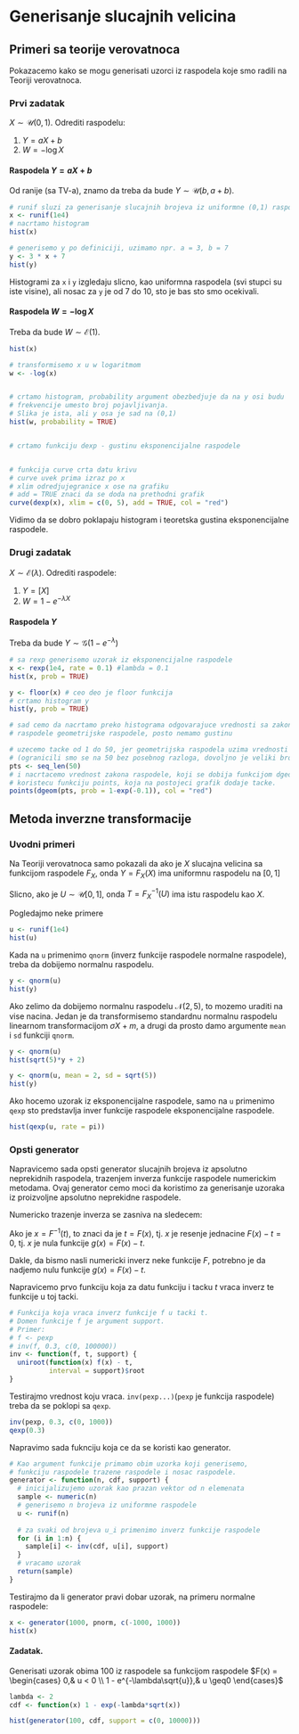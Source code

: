 # Generisanje slucajnih velicina


## Primeri sa teorije verovatnoca

Pokazacemo kako se mogu generisati uzorci iz raspodela koje smo radili na Teoriji verovatnoca.

### Prvi zadatak

$X\sim \mathcal{U}(0,1)$. Odrediti raspodelu:

1. $Y = aX+b$
1. $W = -\log X$

#### Raspodela $Y = aX+b$

Od ranije (sa TV-a), znamo da treba da bude $Y\sim\mathcal{U}(b, a+b)$.

```r
# runif sluzi za generisanje slucajnih brojeva iz uniformne (0,1) raspodele
x <- runif(1e4)
# nacrtamo histogram
hist(x)

# generisemo y po definiciji, uzimamo npr. a = 3, b = 7
y <- 3 * x + 7
hist(y)
```
Histogrami za `x` i `y` izgledaju slicno, kao uniformna raspodela (svi stupci su iste visine), ali nosac za `y` je od 7 do 10, sto je bas sto smo ocekivali.

#### Raspodela $W=-\log X$

Treba da bude $W\sim\mathcal{E}(1)$.

```r
hist(x)

# transformisemo x u w logaritmom
w <- -log(x)


# crtamo histogram, probability argument obezbedjuje da na y osi budu
# frekvencije umesto broj pojavljivanja.
# Slika je ista, ali y osa je sad na (0,1)
hist(w, probability = TRUE)


# crtamo funkciju dexp - gustinu eksponencijalne raspodele


# funkcija curve crta datu krivu
# curve uvek prima izraz po x
# xlim odredjujegranice x ose na grafiku
# add = TRUE znaci da se doda na prethodni grafik
curve(dexp(x), xlim = c(0, 5), add = TRUE, col = "red")
```
Vidimo da se dobro poklapaju histogram i teoretska gustina eksponencijalne raspodele.

### Drugi zadatak

$X \sim \mathcal{E}(\lambda)$. Odrediti raspodele:

1. $Y = [X]$
1. $W = 1-e^{-\lambda X}$

#### Raspodela $Y$

Treba da bude $Y \sim\mathcal{G}(1-e^{-\lambda})$

```r
# sa rexp generisemo uzorak iz eksponencijalne raspodele
x <- rexp(1e4, rate = 0.1) #lambda = 0.1
hist(x, prob = TRUE)

y <- floor(x) # ceo deo je floor funkcija
# crtamo histogram y
hist(y, prob = TRUE)

# sad cemo da nacrtamo preko histograma odgovarajuce vrednosti sa zakona
# raspodele geometrijske raspodele, posto nemamo gustinu

# uzecemo tacke od 1 do 50, jer geometrijska raspodela uzima vrednosti 1,2,...
# (ogranicili smo se na 50 bez posebnog razloga, dovoljno je veliki broj)
pts <- seq_len(50)
# i nacrtacemo vrednost zakona raspodele, koji se dobija funkcijom dgeom,
# koristecu funkciju points, koja na postojeci grafik dodaje tacke.
points(dgeom(pts, prob = 1-exp(-0.1)), col = "red")
```


## Metoda inverzne transformacije

### Uvodni primeri

Na Teoriji verovatnoca samo pokazali da ako je $X$ slucajna velicina sa funkcijom raspodele $F_X$, onda $Y=F_X(X)$ ima uniformnu raspodelu na $[0,1]$

Slicno, ako je $U\sim \mathcal{U}[0,1]$, onda $T=F_X^{-1}(U)$ ima istu raspodelu kao $X$.

Pogledajmo neke primere
```r
u <- runif(1e4)
hist(u)
```

Kada na `u` primenimo `qnorm` (inverz funkcije raspodele normalne raspodele), treba da dobijemo normalnu raspodelu.
```r
y <- qnorm(u)
hist(y)
```

Ako zelimo da dobijemo normalnu raspodelu $\mathcal{N}(2, 5)$, to mozemo uraditi na vise nacina. Jedan je da transformisemo standardnu normalnu raspodelu linearnom transformacijom $\sigma X + m$, a drugi da prosto damo argumente `mean` i `sd` funkciji `qnorm`.
```r
y <- qnorm(u)
hist(sqrt(5)*y + 2)

y <- qnorm(u, mean = 2, sd = sqrt(5))
hist(y)
```


Ako hocemo uzorak iz eksponencijalne raspodele, samo na `u` primenimo `qexp` sto predstavlja inver funkcije raspodele eksponencijalne raspodele.
```r
hist(qexp(u, rate = pi))
```


### Opsti generator

Napravicemo sada opsti generator slucajnih brojeva iz apsolutno neprekidnih raspodela, trazenjem inverza funkcije raspodele numerickim metodama. Ovaj generator cemo moci da koristimo za generisanje uzoraka iz proizvoljne apsolutno neprekidne raspodele.

Numericko trazenje inverza se zasniva na sledecem:

Ako je $x = F^{-1}(t)$, to znaci da je $t = F(x)$, tj. $x$ je resenje jednacine $F(x) - t = 0$, tj. $x$ je nula funkcije $g(x) = F(x) - t$.

Dakle, da bismo nasli numericki inverz neke funkcije $F$, potrebno je da nadjemo nulu funkcije $g(x) = F(x) - t$.


Napravicemo prvo funkciju koja za datu funkciju i tacku $t$ vraca inverz te funkcije u toj tacki.
```r
# Funkcija koja vraca inverz funkcije f u tacki t.
# Domen funkcije f je argument support.
# Primer:
# f <- pexp
# inv(f, 0.3, c(0, 100000))
inv <- function(f, t, support) {
  uniroot(function(x) f(x) - t,
          interval = support)$root
}
```

Testirajmo vrednost koju vraca. `inv(pexp...)`(`pexp` je funkcija raspodele) treba da se poklopi sa `qexp`.
```r
inv(pexp, 0.3, c(0, 1000))
qexp(0.3)
```

Napravimo sada fuknciju koja ce da se koristi kao generator.
```r
# Kao argument funkcije primamo obim uzorka koji generisemo,
# funkciju raspodele trazene raspodele i nosac raspodele.
generator <- function(n, cdf, support) {
  # inicijalizujemo uzorak kao prazan vektor od n elemenata
  sample <- numeric(n)
  # generisemo n brojeva iz uniformne raspodele
  u <- runif(n)
  
  # za svaki od brojeva u_i primenimo inverz funkcije raspodele
  for (i in 1:n) {
    sample[i] <- inv(cdf, u[i], support)
  }
  # vracamo uzorak
  return(sample)
}
```

Testirajmo da li generator pravi dobar uzorak, na primeru normalne raspodele:

```r
x <- generator(1000, pnorm, c(-1000, 1000))
hist(x)
```


#### Zadatak.
Generisati uzorak obima 100 iz raspodele sa funkcijom raspodele $F(x) = \begin{cases} 0,& u < 0 \\ 1 - e^{-\lambda\sqrt{u}},& u \geq0 \end{cases}$
```r
lambda <- 2
cdf <- function(x) 1 - exp(-lambda*sqrt(x))

hist(generator(100, cdf, support = c(0, 10000)))
```



